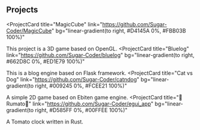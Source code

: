 ## Projects

<ProjectCard
  title="MagicCube"
  link="https://github.com/Sugar-Coder/MagicCube"
  bg="linear-gradient(to right, #D4145A 0%, #FBB03B 100%)"
>
  This project is a 3D game based on OpenGL.
</ProjectCard>
<ProjectCard
  title="Bluelog"
  link="https://github.com/Sugar-Coder/bluelog"
  bg="linear-gradient(to right, #662D8C 0%, #ED1E79 100%)"
>
  This is a blog engine based on Flask framework.
</ProjectCard>
<ProjectCard
  title="Cat vs Dog"
  link="https://github.com/Sugar-Coder/catndog"
  bg="linear-gradient(to right, #009245 0%, #FCEE21 100%)"
>
  A simple 2D game based on Ebiten game engine.
</ProjectCard>
<ProjectCard
  title="🦀️Rumato🍅"
  link="https://github.com/Sugar-Coder/egui_app"
  bg="linear-gradient(to right, #D585FF 0%, #00FFEE 100%)"
>
  A Tomato clock written in Rust.
</ProjectCard>